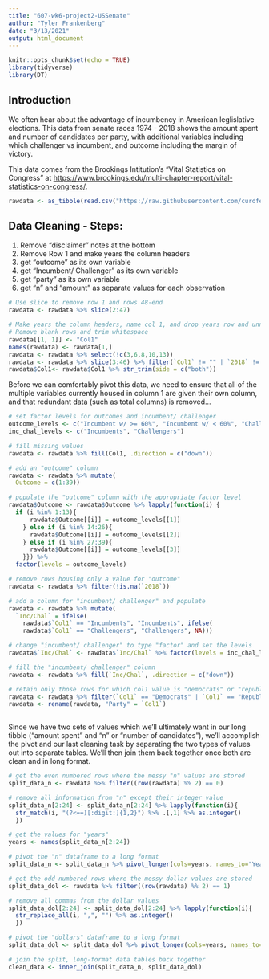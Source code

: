 ```yaml
---
title: "607-wk6-project2-USSenate"
author: "Tyler Frankenberg"
date: "3/13/2021"
output: html_document
---
```


```r

knitr::opts_chunk$set(echo = TRUE)
library(tidyverse)
library(DT)

```

## Introduction

We often hear about the advantage of incumbency in American leglislative elections.  This data from senate races 1974 - 2018 shows the amount spent and number of candidates per party, with additional variables including which challenger vs incumbent, and outcome including the margin of victory.

This data comes from the Brookings Intitution's "Vital Statistics on Congress" at  <https://www.brookings.edu/multi-chapter-report/vital-statistics-on-congress/>.


```r

rawdata <- as_tibble(read.csv("https://raw.githubusercontent.com/curdferguson/607-wk6-project2-US-senate/main/vitalstats_ch3_full.csv", na = ""))

```

## Data Cleaning - Steps:

1. Remove "disclaimer" notes at the bottom
2. Remove Row 1 and make years the column headers
3. get "outcome" as its own variable
4. get "Incumbent/ Challenger" as its own variable
5. get "party" as its own variable
6. get "n" and "amount" as separate values for each observation

```r

# Use slice to remove row 1 and rows 48-end
rawdata <- rawdata %>% slice(2:47)

# Make years the column headers, name col 1, and drop years row and unnamed columns
# Remove blank rows and trim whitespace
rawdata[[1, 1]] <- "Col1"
names(rawdata) <- rawdata[1,]
rawdata <- rawdata %>% select(!c(3,6,8,10,13))
rawdata <- rawdata %>% slice(3:46) %>% filter(`Col1` != "" | `2018` != "")
rawdata$Col1<- rawdata$Col1 %>% str_trim(side = c("both"))

```
Before we can comfortably pivot this data, we need to ensure that all of the multiple variables currently housed in column 1 are given their own column, and that redundant data (such as total columns) is removed...

```r

# set factor levels for outcomes and incumbent/ challenger
outcome_levels <- c("Incumbent w/ >= 60%", "Incumbent w/ < 60%", "Challenger")
inc_chal_levels <- c("Incumbents", "Challengers")

# fill missing values
rawdata <- rawdata %>% fill(Col1, .direction = c("down"))

# add an "outcome" column
rawdata <- rawdata %>% mutate(
  Outcome = c(1:39))

# populate the "outcome" column with the appropriate factor level
rawdata$Outcome <- rawdata$Outcome %>% lapply(function(i) {
  if (i %in% 1:13){
      rawdata$Outcome[[i]] = outcome_levels[[1]]
    } else if (i %in% 14:26){
      rawdata$Outcome[[i]] = outcome_levels[[2]]
    } else if (i %in% 27:39){
      rawdata$Outcome[[i]] = outcome_levels[[3]]
    }}) %>% 
  factor(levels = outcome_levels)

# remove rows housing only a value for "outcome"
rawdata <- rawdata %>% filter(!is.na(`2018`))

# add a column for "incumbent/ challenger" and populate
rawdata <- rawdata %>% mutate(
  `Inc/Chal` = ifelse(
    rawdata$`Col1` == "Incumbents", "Incumbents", ifelse(
    rawdata$`Col1` == "Challengers", "Challengers", NA)))

# change "incumbent/ challenger" to type "factor" and set the levels
rawdata$`Inc/Chal` <- rawdata$`Inc/Chal` %>% factor(levels = inc_chal_levels)

# fill the "incumbent/ challenger" column
rawdata <- rawdata %>% fill(`Inc/Chal`, .direction = c("down"))

# retain only those rows for which col1 value is "democrats" or "republicans" and rename the column to "Party"
rawdata <- rawdata %>% filter(`Col1` == "Democrats" | `Col1` == "Republicans")
rawdata <- rename(rawdata, "Party" = `Col1`)
  

```


Since we have two sets of values which we'll ultimately want in our long tibble ("amount spent" and "n" or "number of candidates"), we'll accomplish the pivot and our last cleaning task by separating the two types of values out into separate tables.  We'll then join them back together once both are clean and in long format.


```r

# get the even numbered rows where the messy "n" values are stored
split_data_n <- rawdata %>% filter((row(rawdata) %% 2) == 0)

# remove all information from "n" except their integer value
split_data_n[2:24] <- split_data_n[2:24] %>% lapply(function(i){
  str_match(i, "(?<==)[:digit:]{1,2}") %>% .[,1] %>% as.integer()
  })

# get the values for "years"
years <- names(split_data_n[2:24])

# pivot the "n" dataframe to a long format
split_data_n <- split_data_n %>% pivot_longer(cols=years, names_to="Year", values_to="N")

# get the odd numbered rows where the messy dollar values are stored
split_data_dol <- rawdata %>% filter((row(rawdata) %% 2) == 1)

# remove all commas from the dollar values
split_data_dol[2:24] <- split_data_dol[2:24] %>% lapply(function(i){
  str_replace_all(i, ",", "") %>% as.integer()
  })

# pivot the "dollars" dataframe to a long format 
split_data_dol <- split_data_dol %>% pivot_longer(cols=years, names_to="Year", values_to = "Total Spent")

```

```r
# join the split, long-format data tables back together 
clean_data <- inner_join(split_data_n, split_data_dol)

```
